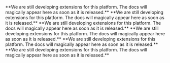 
<PlatformWrapper platform="web">
</PlatformWrapper>
<PlatformWrapper platform="android">
</PlatformWrapper>
<PlatformWrapper platform="ios">
</PlatformWrapper>
<PlatformWrapper platform="macos">
**We are still developing extensions for this platform. The docs will magically appear here as soon as it is released.**
</PlatformWrapper>
<PlatformWrapper platform="unity">
**We are still developing extensions for this platform. The docs will magically appear here as soon as it is released.**
</PlatformWrapper>
<PlatformWrapper platform="flutter">
**We are still developing extensions for this platform. The docs will magically appear here as soon as it is released.**
</PlatformWrapper>
<PlatformWrapper platform="react-native">
**We are still developing extensions for this platform. The docs will magically appear here as soon as it is released.**
</PlatformWrapper>
<PlatformWrapper platform="electron">
**We are still developing extensions for this platform. The docs will magically appear here as soon as it is released.**
</PlatformWrapper>
<PlatformWrapper platform="windows">
**We are still developing extensions for this platform. The docs will magically appear here as soon as it is released.**
</PlatformWrapper>